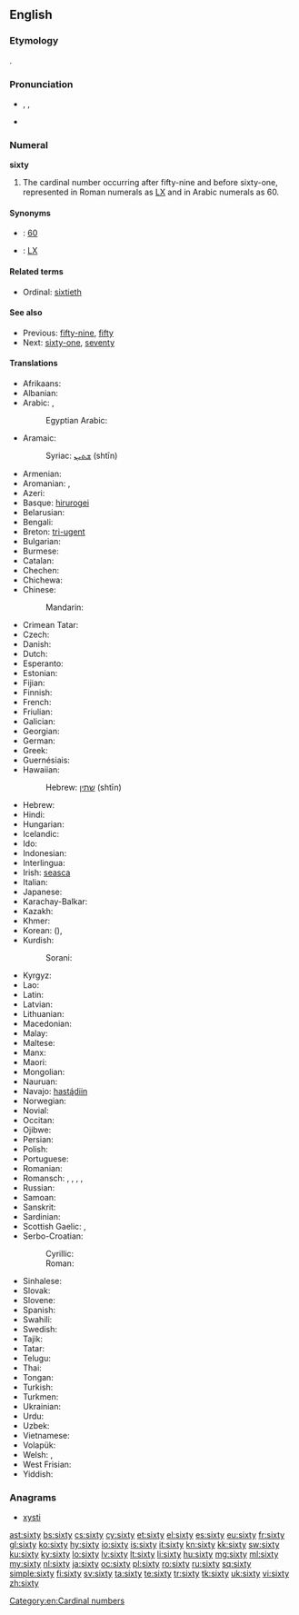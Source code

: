 ==English==

===Etymology===
{{etyl|ang}} {{term|sixtig|sixtiġ|lang=ang|sc=Latinx}}.

===Pronunciation===
* {{enPR|sĭks'tē}}, {{IPA|/ˈsɪksti/}}, {{X-SAMPA|/"sIksti/}}
* {{audio|en-us-sixty.ogg|Audio (US)}}

===Numeral===
'''sixty'''

# The cardinal number occurring after fifty-nine and before sixty-one, represented in Roman numerals as [[LX]] and in Arabic numerals as 60.

====Synonyms====
* {{w|Arabic numerals}}: [[60]]
* {{w|Roman numerals}}: [[LX]]

====Related terms====
* Ordinal: [[sixtieth]]

====See also====
* Previous: [[fifty-nine]], [[fifty]]
* Next: [[sixty-one]], [[seventy]]

====Translations====
{{trans-top|cardinal number}}
* Afrikaans: {{t-|af|sestig}}
* Albanian: {{t-|sq|gjashtëdhjetë}}
* Arabic: {{t-|ar|ستين|tr=sittīn|alt=سِتِّينَ|sc=Arab}}, {{qualifier|only nominative, formal}} {{t-|ar|ستون|tr=sittūn|alt=سِتُّونَ|sc=Arab}}
*: Egyptian Arabic: {{tø|arz|ستين|tr=sittīn|sc=Arab}}
* Aramaic:
*: Syriac: [[ܫܬܝܢ]] (shtīn) {{c}}
* Armenian: {{t-|hy|վաթսուն|tr=vat'sun}}
* Aromanian: {{t-|rup|shaidzãts}}, {{t-|rup|shaidzãtsi}}
* Azeri: {{t+|az|altmış}}
* Basque: [[hirurogei]]
* Belarusian: {{t-|be|шэсцьдзесят|tr=šescʹdzesját|sc=Cyrl}}
* Bengali: {{t+|bn|ষাট|tr=shaţ|sc=Beng}}
* Breton: [[tri-ugent]]
* Bulgarian: {{t-|bg|шестдесет|tr=šestdeset|sc=Cyrl}}
* Burmese: {{t-|my|ခြောက်ဆယ်|tr=chaukhsè|sc=Mymr}}
* Catalan: {{t+|ca|seixanta}}
* Chechen: {{tø|ce|кхузткъа|tr=quztqha}}
* Chichewa: {{tø|ny|makumi asanu n'limodzi}}
* Chinese:
*: Mandarin: {{t|cmn|六十|tr=liùshí|sc=Hani}}
* Crimean Tatar: {{tø|crh|altmış}}
* Czech: {{t+|cs|šedesát}}
* Danish: {{t+|da|tres}}
* Dutch: {{t+|nl|zestig|f}}
* Esperanto: {{t-|eo|sesdek}}
* Estonian: {{t-|et|kuuskümmend}}
* Fijian: {{t-|fj|ono saga vulu}}
* Finnish: {{t-|fi|kuusikymmentä}}
* French: {{t+|fr|soixante|m}}
* Friulian: {{tø|fur|sessante}}
* Galician: {{t+|gl|sesenta}}
* Georgian: {{t-|ka|სამოთსი|tr=samot'si|sc=Geor}}
* German: {{t+|de|sechzig|f}}
* Greek: {{t+|el|εξήντα|tr=exínda|sc=Grek}}
* Guernésiais: {{tø|roa-grn|sessànte}}
* Hawaiian: {{tø|haw|kanaono}}
*: Hebrew: [[שתין]] (shtīn) {{c}}
* Hebrew: {{t-|he|שישים|m|f|tr=shishím|alt=שִׁשִּׁים|sc=Hebr}}
* Hindi: {{t+|hi|साठ|tr=sāṭh|sc=Deva}}
* Hungarian: {{t+|hu|hatvan}}
* Icelandic: {{t+|is|sextíu}}
* Ido: {{t+|io|sisadek}}
* Indonesian: {{t+|id|enam puluh}}
* Interlingua: {{t-|ia|sexanta}}
* Irish: [[seasca]]
* Italian: {{t+|it|sessanta}}
* Japanese: {{t+|ja|六十|tr=ろくじゅう, rokujū, むそ, muso|sc=Jpan}}
* Karachay-Balkar: {{tø|krc|алтмыш|tr=altmış|sc=Cyrl}}
* Kazakh: {{t|kk|алпыс|tr=alpıs|sc=Cyrl}}
* Khmer: {{t+|km|ហុកសិប|tr=hok səp|sc=Khmr}}
* Korean: {{t+|ko|육십|tr=yuksip|sc=Kore}} ({{t+|ko|六十|sc=Kore}}), {{t+|ko|예순|tr=yesun|sc=Kore}}
* Kurdish:
*: Sorani: {{t+|ku|شه‌ست}}
{{trans-mid}}
* Kyrgyz: {{t+|ky|алтымыш|tr=altımış|sc=Cyrl}}
* Lao: {{t-|lo|ຫົກສິບ|tr=hók síp|sc=Laoo}}
* Latin: {{t-|la|sexaginta}}
* Latvian: {{t+|lv|sešdesmit}}
* Lithuanian: {{t+|lt|šešiasdešimt}}
* Macedonian: {{t-|mk|шеесет|tr=šéeset}}
* Malay: {{t-|ms|enam puluh}}
* Maltese: {{t-|mt|sittin}}
* Manx: {{t-|gv|tree feed}}
* Maori: {{t+|mi|ono tekau}}
* Mongolian: {{t-|mn|жар|tr=žar|sc=Cyrl}}
* Nauruan: {{t-|na|añama|sc=Knda}}
* Navajo: [[hastą́diin]]
* Norwegian: {{t+|no|seksti}}
* Novial: {{tø|nov|sixanti}}
* Occitan: {{t+|oc|seissanta}}
* Ojibwe: {{tø|oj|ningodwaasimidana}}
* Persian: {{t+|fa|شصت|tr=šast}}
* Polish: {{t+|pl|sześćdziesiąt}}
* Portuguese: {{t+|pt|sessenta}}
* Romanian: {{t+|ro|șaizeci}}
* Romansch: {{t-|rm|sessanta}}, {{t-|rm|sissonta}}, {{t-|rm|sissànta}}, {{t-|rm|sesaunta}}, {{t-|rm|sesanta}}
* Russian: {{t+|ru|шестьдесят|tr=šestʹdesját|sc=Cyrl}}
* Samoan: {{t-|sm|onogafulu}}
* Sanskrit: {{t-|sa|षष्टि|tr=ṣaṣṭi}}
* Sardinian: {{t-|sc|sessanta}}
* Scottish Gaelic: {{qualifier|old system}} {{t-|gd|trì}} {{t-|gd|fichead}}, {{qualifier|new system}} {{t-|gd|seasgad}}
* Serbo-Croatian:
*: Cyrillic: {{t-|sh|шездесет}}
*: Roman: {{t-|sh|šezdeset}}
* Sinhalese: {{t-|si|හැට|tr=hata|sc=Sinh}}
* Slovak: {{t-|sk|šesťdesiat}}
* Slovene: {{t+|sl|šestdeset}}
* Spanish: {{t+|es|sesenta}}
* Swahili: {{t+|sw|sitini}}
* Swedish: {{t+|sv|sextio}}
* Tajik: {{t-|tg|шаст|tr=šast|sc=Cyrl}}
* Tatar: {{t+|tt|алтмыш|tr=altmış|sc=Cyrl}}
* Telugu: {{t+|te|అరవై|tr=aravai}}
* Thai: {{t-|th|หกสิบ|tr=hòk sìp|sc=Thai}}
* Tongan: {{t-|to|onongofulu}}
* Turkish: {{t+|tr|altmış}}
* Turkmen: {{t+|tk|altmyş}}
* Ukrainian: {{t-|uk|шiстьдесят|tr=šistʹdesját|sc=Cyrl}}
* Urdu: {{t-|ur|ساٹھ|tr=sāṭh|sc=ur-Arab}}
* Uzbek: {{t-|uz|oltmish}}
* Vietnamese: {{t+|vi|sáu mươi}}
* Volapük: {{t+|vo|mäldeg}}
* Welsh: {{t+|cy|trigain}} {{qualifier|vigesimal, traditional}}, {{t-|cy|chwe' deg}} {{qualifier|decimal}}
* West Frisian: {{t-|fy|sechstich}}
* Yiddish: {{t-|yi|זעכציק|tr=zekhtsik|sc=Hebr}}
{{trans-bottom}}

===Anagrams===
* [[xysti#English|xysti]]

[[Category:en:Cardinal numbers]]

[[ast:sixty]]
[[bs:sixty]]
[[cs:sixty]]
[[cy:sixty]]
[[et:sixty]]
[[el:sixty]]
[[es:sixty]]
[[eu:sixty]]
[[fr:sixty]]
[[gl:sixty]]
[[ko:sixty]]
[[hy:sixty]]
[[io:sixty]]
[[is:sixty]]
[[it:sixty]]
[[kn:sixty]]
[[kk:sixty]]
[[sw:sixty]]
[[ku:sixty]]
[[ky:sixty]]
[[lo:sixty]]
[[lv:sixty]]
[[lt:sixty]]
[[li:sixty]]
[[hu:sixty]]
[[mg:sixty]]
[[ml:sixty]]
[[my:sixty]]
[[nl:sixty]]
[[ja:sixty]]
[[oc:sixty]]
[[pl:sixty]]
[[ro:sixty]]
[[ru:sixty]]
[[sq:sixty]]
[[simple:sixty]]
[[fi:sixty]]
[[sv:sixty]]
[[ta:sixty]]
[[te:sixty]]
[[tr:sixty]]
[[tk:sixty]]
[[uk:sixty]]
[[vi:sixty]]
[[zh:sixty]]